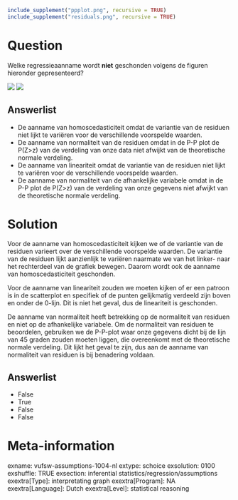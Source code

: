```r
include_supplement("ppplot.png", recursive = TRUE)
include_supplement("residuals.png", recursive = TRUE)
```

Question
========
Welke regressieaanname wordt **niet** geschonden volgens de figuren hieronder gepresenteerd?

![](ppplot.png)
![](residuals.png)

Answerlist
----------
* De aanname van homoscedasticiteit omdat de variantie van de residuen niet lijkt te variëren voor de verschillende voorspelde waarden.
* De aanname van normaliteit van de residuen omdat in de P-P plot de P(Z&gt;z) van de verdeling van onze data niet afwijkt van de theoretische normale verdeling.
* De aanname van lineariteit omdat de variantie van de residuen niet lijkt te variëren voor de verschillende voorspelde waarden.
* De aanname van normaliteit van de afhankelijke variabele omdat in de P-P plot de P(Z&gt;z) van de verdeling van onze gegevens niet afwijkt van de theoretische normale verdeling.

Solution
========
Voor de aanname van homoscedasticiteit kijken we of de variantie van de residuen varieert over de verschillende voorspelde waarden. De variantie van de residuen lijkt aanzienlijk te variëren naarmate we van het linker- naar het rechterdeel van de grafiek bewegen. Daarom wordt ook de aanname van homoscedasticiteit geschonden.

Voor de aanname van lineariteit zouden we moeten kijken of er een patroon is in de scatterplot en specifiek of de punten gelijkmatig verdeeld zijn boven en onder de 0-lijn. Dit is niet het geval, dus de lineariteit is geschonden.

De aanname van normaliteit heeft betrekking op de normaliteit van residuen en niet op de afhankelijke variabele. Om de normaliteit van residuen te beoordelen, gebruiken we de P-P-plot waar onze gegevens dicht bij de lijn van 45 graden zouden moeten liggen, die overeenkomt met de theoretische normale verdeling. Dit lijkt het geval te zijn, dus aan de aanname van normaliteit van residuen is bij benadering voldaan.

Answerlist
----------
* False
* True
* False
* False

Meta-information
================
exname: vufsw-assumptions-1004-nl
extype: schoice
exsolution: 0100
exshuffle: TRUE
exsection: inferential statistics/regression/assumptions
exextra[Type]: interpretating graph
exextra[Program]: NA
exextra[Language]: Dutch
exextra[Level]: statistical reasoning

